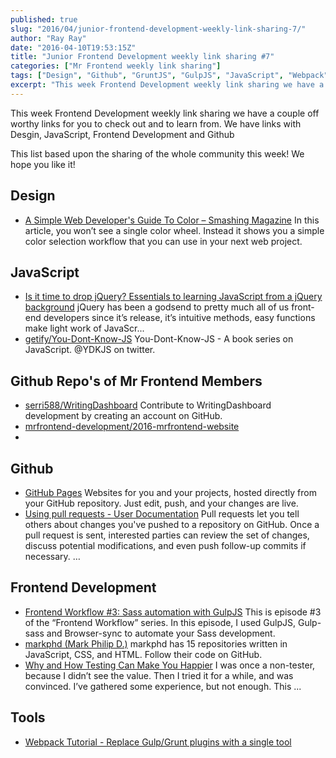 ```yaml
---
published: true
slug: "2016/04/junior-frontend-development-weekly-link-sharing-7/"
author: "Ray Ray"
date: "2016-04-10T19:53:15Z"
title: "Junior Frontend Development weekly link sharing #7"
categories: ["Mr Frontend weekly link sharing"]
tags: ["Design", "Github", "GruntJS", "GulpJS", "JavaScript", "Webpack"]
excerpt: "This week Frontend Development weekly link sharing we have a couple off worthy links for you to che..."
---
```


This week Frontend Development weekly link sharing we have a couple off worthy links for you to check out and to learn from. We have links with Desgin, JavaScript, Frontend Development and Github

This list based upon the sharing of the whole community this week! We hope you like it!

## Design

* [A Simple Web Developer's Guide To Color – Smashing Magazine](https://www.smashingmagazine.com/2016/04/web-developer-guide-color "A Simple Web Developer's Guide To Color – Smashing Magazine") In this article, you won’t see a single color wheel. Instead it shows you a simple color selection workflow that you can use in your next web project.

## JavaScript

* [Is it time to drop jQuery? Essentials to learning JavaScript from a jQuery background](https://toddmotto.com/is-it-time-to-drop-jquery-essentials-to-learning-javascript-from-a-jquery-background/ "Is it time to drop jQuery? Essentials to learning JavaScript from a jQuery background") jQuery has been a godsend to pretty much all of us front-end developers since it’s release, it’s intuitive methods, easy functions make light work of JavaScr...
* [getify/You-Dont-Know-JS](http://buff.ly/1Tyd8t9 "getify/You-Dont-Know-JS") You-Dont-Know-JS - A book series on JavaScript. @YDKJS on twitter.

## Github Repo's of Mr Frontend Members

* [serri588/WritingDashboard](https://github.com/serri588/WritingDashboard "serri588/WritingDashboard") Contribute to WritingDashboard development by creating an account on GitHub.
* [mrfrontend-development/2016-mrfrontend-website](https://github.com/mrfrontend-development/2016-mrfrontend-website "mrfrontend-development/2016-mrfrontend-website")
* 

## Github

* [GitHub Pages](https://pages.github.com/ "GitHub Pages") Websites for you and your projects, hosted directly from your GitHub repository. Just edit, push, and your changes are live.
* [Using pull requests - User Documentation](https://help.github.com/articles/using-pull-requests/ "Using pull requests - User Documentation") Pull requests let you tell others about changes you've pushed to a repository on GitHub. Once a pull request is sent, interested parties can review the set of changes, discuss potential modifications, and even push follow-up commits if necessary. …

## Frontend Development

* [Frontend Workflow #3: Sass automation with GulpJS](https://mrfrontend.org/2016/04/frontend-workflow-3-sass-automation-gulpjs/ "Frontend Workflow #3: Sass automation with GulpJS") This is episode #3 of the “Frontend Workflow” series. In this episode, I used GulpJS, Gulp-sass and Browser-sync to automate your Sass development.
* [markphd (Mark Philip D.)](https://github.com/markphd/ "markphd (Mark Philip D.)") markphd has 15 repositories written in JavaScript, CSS, and HTML. Follow their code on GitHub.
* [Why and How Testing Can Make You Happier](http://mikbe.com/code/testing/dx/2016/03/11/why-and-how-testing-can-make-you-happier.html "Why and How Testing Can Make You Happier") I was once a non-tester, because I didn’t see the value. Then I tried it for a while, and was convinced. I’ve gathered some experience, but not enough. This ...

## Tools

* [Webpack Tutorial - Replace Gulp/Grunt plugins with a single tool](https://www.youtube.com/watch?v=9kJVYpOqcVU "Webpack Tutorial - Replace Gulp/Grunt plugins with a single tool")